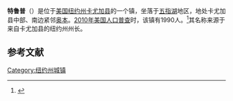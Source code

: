 {{Infobox settlement
|official_name            = 特鲁普
|settlement_type          = 镇
|nickname                 = 
|motto                    = Small town atmosphere, outstanding quality of life

<!-- Images -->
|image_skyline            = 
|imagesize                = 
|image_caption            = 
|image_flag               = 
|image_seal               =

<!-- Maps -->
|pushpin_map              = New York
|pushpin_label            = 特鲁普
|pushpin_label_position   = <!-- the position of the pushpin label: left, right, top, bottom, none -->
|pushpin_map_caption      =
|pushpin_mapsize          =
|image_map                = 
|mapsize                  = 
|map_caption              = 
|image_map1               = 
|mapsize1                 = 
|map_caption1             =

<!-- Location -->
|coordinates_region       = US-NY
|subdivision_type         = [[国家|国家]]
|subdivision_name         = [[美国|美国]]
|subdivision_type1        = [[美国行政区划|州]]
|subdivision_name1        = [[纽约州|纽约州]]
|subdivision_type2        = [[纽约州行政区划|县]]
|subdivision_name2        = [[卡尤加县_(纽约州)|卡尤加县]]
|government_footnotes     = 
|government_type          =
|established_title        = 定居
|established_date         = 1790
|established_title1       = 建镇
|established_date1        = 1859

<!-- Area -->
|unit_pref                = Imperial
|area_footnotes           = 
|area_magnitude           = 
|area_total_km2           = 48.4
|area_land_km2            = 48.1
|area_water_km2           = 0.3
|area_total_sq_mi         = 
|area_land_sq_mi          = 
|area_water_sq_mi         = 

<!-- Population -->
|population_as_of         = [[2010年美国人口普查|2010]]
|population_footnotes     = 
|population_total         = 1990
|population_density_km2   = 
|population_density_sq_mi = 107.1

<!-- General information -->
|timezone                 = [[美国东部时间|EST]]
|utc_offset               = -5
|timezone_DST             = EDT
|utc_offset_DST           = -4
|elevation_footnotes      = 
|elevation_m              = 189
|elevation_ft             = 620
|latd = 42 |latm = 58 |lats = 47 |latNS = N
|longd = 76 |longm = 36 |longs = 35 |longEW = W

<!-- Area/postal codes & others -->
|postal_code_type         = [[美国邮政编码|邮政编码]]
|postal_code              = 13021
|area_code                = [[美国电话区号315|315]]
|website                  = {{URL|www.cayugacounty.us/throop}}
|footnotes                = 
}}
'''特鲁普'''（{{lang-en|Throop}}）是位于[[美国|美国]][[纽约州|纽约州]][[卡尤加县_(纽约州)|卡尤加县]]的一个镇，坐落于[[五指湖|五指湖]]地区，地处卡尤加县中部、南边紧邻[[奥本_(纽约州)|奥本]]。[[2010年美国人口普查|2010年美国人口普查]]时，该镇有1990人。<ref name>{{cite web|url=http://factfinder2.census.gov|publisher=[[United_States_Census_Bureau|United States Census Bureau]]|title=American FactFinder|accessdate=2020-09-14|archive-date=2013-09-11|archive-url=https://web.archive.org/web/20130911234518/http://factfinder2.census.gov/|dead-url=no}}</ref>其名称来源于来自卡尤加县的纽约州州长{{le|伊诺斯·特鲁普|Enos T. Throop}}。

== 参考文献 ==
{{reflist}}

{{NY-stub}}
[[Category:纽约州城镇|Category:纽约州城镇]]